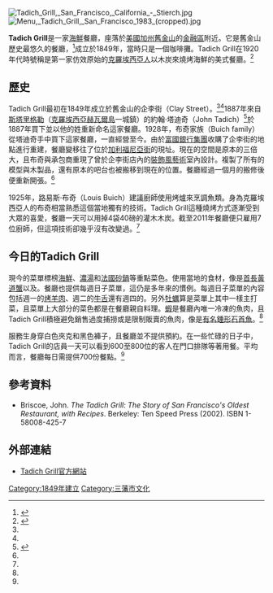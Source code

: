 [[File:Tadich_Grill,_San_Francisco,_California_-_Stierch.jpg|thumb]]
[[File:Menu,_Tadich_Grill,_San_Francisco_1983_(cropped).jpg|thumb]]

'''Tadich Grill'''是一家[[海鮮|海鮮]]餐廳，座落於[[美國|美國]][[加州|加州]][[舊金山|舊金山]]的[[金融區_(舊金山)|金融區]]附近。它是舊金山歷史最悠久的餐廳，<ref name="Berne">{{cite web | author=Amanda Berne | year=1005 | title=A grand old Grill / After 155 years, San Francisco's iconic restaurant still packs them in | work=Seafood | publisher=[[舊金山紀事報|舊金山紀事報]] | url=http://articles.sfgate.com/2005-09-28/food/17390727_1_tadich-grill-herb-caen-beef-tongue | accessdate=27 November 2011 | archive-date=2010-02-21 | archive-url=https://web.archive.org/web/20100221051200/http://articles.sfgate.com/2005-09-28/food/17390727_1_tadich-grill-herb-caen-beef-tongue | dead-url=no }}</ref>成立於1849年，當時只是一個咖啡攤。Tadich Grill在1920年代時號稱是第一家仿效原始的[[克羅埃西亞人|克羅埃西亞人]]以{{link-en|豆科灌木|Mesquite}}木炭來燒烤海鮮的美式餐廳。<ref name="frommers">{{cite web|url=http://www.frommers.com/destinations/sanfrancisco/D41090.html|title=Tadich Grill|publisher=Frommer's|accessdate=2008-05-27|archive-date=2008-04-30|archive-url=https://web.archive.org/web/20080430174104/http://www.frommers.com/destinations/sanfrancisco/D41090.html|dead-url=no}}</ref>

==歷史==
Tadich Grill最初在1849年成立於舊金山的企李街（Clay Street）。<ref name="Berne"/><ref name="frommers"/>1887年來自[[斯塔里格勒|斯塔里格勒]]（[[克羅埃西亞|克羅埃西亞]][[赫瓦爾島|赫瓦爾島]]一城鎮）的約翰·塔迪奇（John Tadich）<ref>{{cite web |url=http://www.croatians.com/BIOGRAPHY-AMERICA-S-Z.htm |title=Croatian Heritage - Biographies S - Z |last=S. Eterovich |first=Adam |deadurl=no |archiveurl=https://web.archive.org/web/20070210064512/http://www.croatians.com/BIOGRAPHY-AMERICA-S-Z.htm |archivedate=2007-02-10 |accessdate=2014-04-18 }}</ref>於1887年買下並以他的姓重新命名這家餐廳。1928年，布奇家族（Buich family）從塔迪奇手中買下這家餐廳，一直經營至今。由於[[富國銀行集團|富國銀行集團]]收購了企李街的地點進行重建，餐廳變移往了位於[[加利福尼亞街_(舊金山)|加利福尼亞街]]的現址。現在的空間是原本的三倍大，且布奇與承包商重現了曾於企李街店內的[[裝飾風藝術|裝飾風藝術]]室內設計。複製了所有的模型與木製品，還有原本的吧台也被搬移到現在的位置。餐廳經過一個月的搬修後便重新開張。<ref name="Berne"/> 

1925年，路易斯·布奇（Louis Buich）建議廚師使用{{link-en|豆科灌木|Mesquite}}烤爐來烹調魚類。身為克羅埃西亞人的布奇相當熟悉這個當地獨有的技術。Tadich Grill這種燒烤方式逐漸受到大眾的喜愛，餐廳一天可以用掉4袋40磅的灌木木炭。截至2011年餐廳便只雇用7位廚師，但這項技術卻幾乎沒有改變過。<ref name="Berne"/>

==今日的Tadich Grill==
現今的菜單標榜[[海鮮|海鮮]]、[[濃湯|濃湯]]和[[法國砂鍋|法國砂鍋]]等重點菜色。使用當地的食材，像是[[首長黃道蟹|首長黃道蟹]]以及{{link-en|副棘鮃屬|Citharichthys|沙鮃}}。餐廳也提供每週日子菜單，這仍是多年來的慣例。每週日子菜單的內容包括週一的[[烤|烤]][[羊肉|羊肉]]、週二的[[牛舌|牛舌]]還有週四的{{link-en|培根高麗菜|Bacon and cabbage}}。另外[[牡蠣|牡蠣]]算是菜單上其中一樣主打菜，且菜單上大部分的菜色都是在餐廳親自料理。[[蝦|蝦]]是餐廳內唯一冷凍的魚肉，且Tadich Grill積極避免銷售過度捕撈或是限制販賣的魚肉，像是[[有名錘形石首魚|有名錘形石首魚]]。<ref name="Berne"/>

服務生身穿白色夾克和黑色褲子，且餐廳並不提供預約。在一些忙碌的日子中，Tadich Grill的店員一天可以看到600至800位的客人在門口排隊等著用餐。平均而言，餐廳每日需提供700份餐點。<ref name="Berne"/>

==參考資料==
{{reflist}}
* Briscoe, John. ''The Tadich Grill: The Story of San Francisco's Oldest Restaurant, with Recipes''. Berkeley: Ten Speed Press (2002). ISBN 1-58008-425-7

==外部連結==
{{portal|飲食}}
* [http://www.tadichgrill.com/ Tadich Grill官方網站]{{Wayback|url=http://www.tadichgrill.com/ |date=20140723101724 }}

[[Category:1849年建立|Category:1849年建立]]
[[Category:三藩市文化|Category:三藩市文化]]